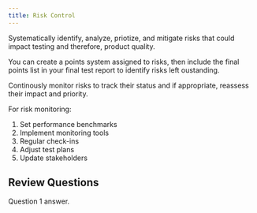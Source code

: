 ```yaml
---
title: Risk Control
---
```



Systematically identify, analyze, priotize, and mitigate risks that could impact testing and therefore, product quality.

You can create a points system assigned to risks, then include the final points list in your final test report to identify risks left oustanding.

Continously monitor risks to track their status and if appropriate, reassess their impact and priority.

For risk monitoring:

1. Set performance benchmarks
2. Implement monitoring tools
3. Regular check-ins
4. Adjust test plans
5. Update stakeholders

## Review Questions

<FAQList title="FAQs">
  <FAQ title="Question 1?">
    Question 1 answer.
  </FAQ>
</FAQList>
